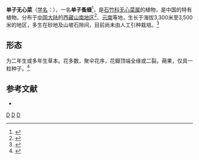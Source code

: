 {{Speciesbox
| taxon = Arenaria(植物) monosperma
| binomial_authority = Williams
}}

'''单子无心菜'''（[[学名|学名]]：{{lang|la|''Arenaria monosperma''}}），一名'''单子蚤缀'''<ref>{{cite book |author1=马其云 |title=中国蕨类植物和种子植物名称总汇 |date=2003.08 |publisher=青岛出版社 |location=青岛 |isbn=7-5436-2891-0 |page=125}}</ref>，是[[石竹科|石竹科]][[无心菜属|无心菜属]]的植物，是中国的特有植物。分布于[[中国大陆|中国大陆]]的[[西藏|西藏]][[山南地区|山南地区]]<ref>{{cite book |editor=西藏自治区山南地区农牧局 |title=西藏山南土地资源 |date=1991.07 |publisher=中国农业科技出版社 |location=北京 |isbn=7-80026-216-2 |page=480}}</ref>、[[云南|云南]]等地，生长于海拔3,300米至3,500米的地区，多生在砂地及山坡石隙间，目前尚未由人工引种栽培。<ref name="xizangzhiwu">{{cite book |editor=西藏自治区科学技术委员会 |title=西藏植物名录 |page=268}}</ref>

==形态==
为二年生或多年生草本。花多数，聚伞花序，花瓣顶端全缘或二裂。蒴果，仅具一粒种子。<ref>{{cite book |author1=中国科学院植物研究所 |title=中国高等植物 补编第1册 |isbn=9787030041357 |page=306}}</ref>

== 参考文献 ==
<div class="references-small">
* {{cite web| url =http://www.bioinfo.cn/db05/KmzwSpecies.php?action=view&id=2951| title =单子无心菜| work =《中国高等植物数据库全库》| publisher =中国科学院微生物研究所| author =昆明植物研究所| accessdate =2009-02-23| deadurl =yes| archiveurl =https://web.archive.org/web/20160305005315/http://www.bioinfo.cn/db05/KmzwSpecies.php?action=view&id=2951| archivedate =2016-03-05}}
</div>
{{reflist}}
{{Taxonbar|from=Q10906247}}

[[Category:无心菜属|D]]
[[Category:中国特有植物|D]]
[[Category:西藏植物|D]]